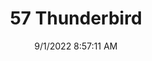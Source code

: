 ---
width: 4000
height: 6000
title: 57 Thunderbird
description: Ignition on a 1957 Ford Thunderbird in Austin, TX.
date: 9/1/2022 8:57:11 AM
cameraMake: Sony
cameraModel: ILCE-7M3
lens: FE 24-70mm F2.8 GM
settingsfStop: f/3.2
settingsISO: ISO 50
settingsShutter: 1/60
settingsFocalLength: 67 mm
---